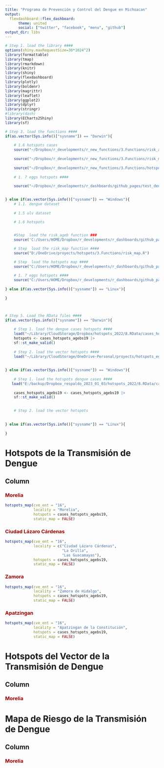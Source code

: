 ```yaml
---
title: "Programa de Prevención y Control del Dengue en Michoacan"
output: 
  flexdashboard::flex_dashboard:
      theme: united
      social: ["twitter", "facebook", "menu", "github"]
output_dir: libs      
---
```


```r

# Step 1. load the library ####
options(shiny.maxRequestSize=30*1024^2)
library(formattable)
library(tmap)
library(rmarkdown)
library(knitr)
library(shiny)
library(flexdashboard)
library(plotly)
library(boldenr)
library(magrittr)
library(leaflet)
library(ggplot2)
library(dplyr)
library(stringr)
#library(dash)
library(ECharts2Shiny)
library(sf)

# Step 3. load the functions ####
if(as.vector(Sys.info()["sysname"]) == "Darwin"){
    
    # 1.6 hotspots cases
    source("~/Dropbox/r_developments/r_new_functions/3.Functions/risk_agebs.R")
    
    source("~/Dropbox/r_developments/r_new_functions/3.Functions/risk_map.R")
    
    source("~/Dropbox/r_developments/r_new_functions/3.Functions/hotspots_map.R")
    
    # 1. 7 eggs hotspots ####
    
    source("~/Dropbox/r_developments/r_dashboards/github_pages/test_denv_dash_oax/3.Functions/eggs_hotspots_intensity_map_year.R")

    
} else if(as.vector(Sys.info()["sysname"]) == "Windows"){
    # 1.1. dengue dataset
    
    # 1.5 ulv dataset
    
    # 1.6 hotspots


    #Step  load the risk_ageb function ###
    source('C:/Users/HOME/Dropbox/r_developments/r_dashboards/github_pages/test_dashboard/3.Functions/risk_agebs.R')

    # Step  load the risk_map function ####
    source("D:/OneDrive/proyects/hotspots/3.Functions/risk_map.R")

    # Step  load the hotspots map ####
    source("C:/Users/HOME/Dropbox/r_developments/r_dashboards/github_pages/test_dashboard/3.Functions/hotspots_map.R")
    
    # 1. 7 eggs hotspots ####
    source("C:/Users/HOME/Dropbox/r_developments/r_dashboards/github_pages/test_denv_dash_oax/3.Functions/eggs_hotspots_intensity_map_year.R")
    
} else if(as.vector(Sys.info()["sysname"]) == "Linux"){
    
}



# Step 5. Load the RData files ####
if(as.vector(Sys.info()["sysname"]) == "Darwin"){
     
    # Step 1. load the dengue cases hotspots ####
    load("~/Library/CloudStorage/Dropbox/hotspots_2022/8.RData/cases_hotspots_agebs19.RData")
    hotspots <- cases_hotspots_agebs19 |>
    sf::st_make_valid()
    
    # Step 2. load the vector hotspots ####
    load("~/Library/CloudStorage/OneDrive-Personal/proyects/hotspots_eggs/8.RData/16_michoacan/betas/16_michoacan_zinb1_betas.RData")
    
    
} else if(as.vector(Sys.info()["sysname"]) == "Windows"){
    
    # Step 1. load the hotspots dengue cases ####
   load("E:/backup/Dropbox_respaldo_2023_01_03/hotspots_2022/8.RData/cases_hotspots_agebs19.RData")
    
    cases_hotspots_agebs19 <- cases_hotspots_agebs19 |>
    sf::st_make_valid()

    
    # Step 2. load the vector hotspots
     
    
} else if(as.vector(Sys.info()["sysname"]) == "Linux"){
    
}


```

# **Hotspots de la Transmisión de Dengue**

## Column {.tabset}

### [**Morelia**]{style="color:#990000"}

```r
hotspots_map(cve_ent = "16",
             locality = "Morelia",
             hotspots = cases_hotspots_agebs19,
             static_map = FALSE)

```

### [**Ciudad Lázaro Cárdenas**]{style="color:#990000"}
```r
hotspots_map(cve_ent = "16",
             locality = c("Ciudad Lázaro Cárdenas", 
                          "La Orilla", 
                          "Las Guacamayas"),
             hotspots = cases_hotspots_agebs19,
             static_map = FALSE)

```

### [**Zamora**]{style="color:#990000"}
```r
hotspots_map(cve_ent = "16",
             locality = "Zamora de Hidalgo",
             hotspots = cases_hotspots_agebs19,
             static_map = FALSE)

```

### [**Apatzingan**]{style="color:#990000"}
```r
hotspots_map(cve_ent = "16",
             locality = "Apatzingan de la Constitución",
             hotspots = cases_hotspots_agebs19,
             static_map = FALSE)

```



# **Hotspots del Vector de la Transmisión de Dengue**

## Column {.tabset}

### [**Morelia**]{style="color:#990000"}


# **Mapa de Riesgo de la Transmisión de Dengue**

## Column {.tabset}

### [**Morelia**]{style="color:#990000"}


